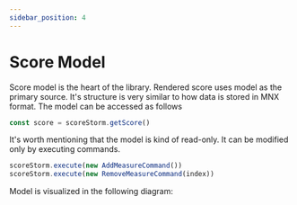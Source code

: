 ```yaml
---
sidebar_position: 4
---
```


# Score Model

Score model is the heart of the library. Rendered score uses model as the primary source. It's structure is very similar to how data is stored in MNX format.
The model can be accessed as follows

```js
const score = scoreStorm.getScore()
```

It's worth mentioning that the model is kind of read-only. It can be modified only by executing commands.

```js
scoreStorm.execute(new AddMeasureCommand())
scoreStorm.execute(new RemoveMeasureCommand(index))
```

Model is visualized in the following diagram:


<ClassDiagram />
